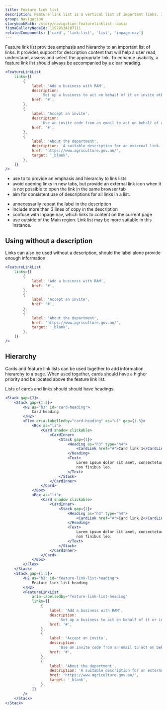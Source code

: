 ```yaml
---
title: Feature link list
description: Feature link list is a vertical list of important links. It adds prominence and additional information to help users find and understand the navigation items.
group: Navigation
storybookPath: /story/navigation-featurelinklist--basic
figmaGalleryNodeId: 11978%3A107111
relatedComponents: ['card', 'link-list', 'list', 'inpage-nav']
---
```


Feature link list provides emphasis and hierarchy to an important list of links. It provides support for description content that will help a user read, understand, assess and select the appropriate link. To enhance usability, a feature link list should always be accompanied by a clear heading.

```jsx live
<FeatureLinkList
	links={[
		{
			label: 'Add a business with RAM',
			description:
				'Set up a business to act on behalf of it or invite others to. You can do this if you are responsible for this business in Relationship Authorisation Manager (RAM).',
			href: '#',
		},
		{
			label: 'Accept an invite',
			description:
				'Use an invite code from an email to act on behalf of a business.',
			href: '#',
		},
		{
			label: 'About the department',
			description: 'A suitable description for an external link.',
			href: 'https://www.agriculture.gov.au/',
			target: '_blank',
		},
	]}
/>
```

<DoHeading />

- use to to provide an emphasis and hierarchy to link lists
- avoid opening links in new tabs, but provide an external link icon when it is not possible to open the link in the same browser tab
- aim for consistent use of descriptions for all links in a list.

<DontHeading />

- unnecessarily repeat the label in the description
- include more than 3 lines of copy in the description
- confuse with Inpage nav, which links to content on the current page
- use outside of the Main region. Link list may be more suitable in this instance.

## Using without a description

Links can also be used without a description, should the label alone provide enough information.

```jsx live
<FeatureLinkList
	links={[
		{
			label: 'Add a business with RAM',
			href: '#',
		},
		{
			label: 'Accept an invite',
			href: '#',
		},
		{
			label: 'About the department',
			href: 'https://www.agriculture.gov.au/',
			target: '_blank',
		},
	]}
/>
```

## Hierarchy

Cards and feature link lists can be used together to add information hierarchy to a page. When used together, cards should have a higher priority and be located above the feature link list.

Lists of cards and links should should have headings.

```jsx live
<Stack gap={3}>
	<Stack gap={1.5}>
		<H2 as="h3" id="card-heading">
			Card heading
		</H2>
		<Flex aria-labelledby="card-heading" as="ul" gap={1.5}>
			<Box as="li">
				<Card shadow clickable>
					<CardInner>
						<Stack gap={1}>
							<Heading as="h3" type="h4">
								<CardLink href="#">Card link 1</CardLink>
							</Heading>
							<Text>
								Lorem ipsum dolor sit amet, consectetur adipiscing elit. Cras
								non finibus leo.
							</Text>
						</Stack>
					</CardInner>
				</Card>
			</Box>
			<Box as="li">
				<Card shadow clickable>
					<CardInner>
						<Stack gap={1}>
							<Heading as="h3" type="h4">
								<CardLink href="#">Card link 2</CardLink>
							</Heading>
							<Text>
								Lorem ipsum dolor sit amet, consectetur adipiscing elit. Cras
								non finibus leo.
							</Text>
						</Stack>
					</CardInner>
				</Card>
			</Box>
		</Flex>
	</Stack>
	<Stack gap={1.5}>
		<H2 as="h3" id="feature-link-list-heading">
			Feature link list heading
		</H2>
		<FeatureLinkList
			aria-labelledby="feature-link-list-heading"
			links={[
				{
					label: 'Add a business with RAM',
					description:
						'Set up a business to act on behalf of it or invite others to. You can do this if you are responsible for this business in Relationship Authorisation Manager (RAM).',
					href: '#',
				},
				{
					label: 'Accept an invite',
					description:
						'Use an invite code from an email to act on behalf of a business.',
					href: '#',
				},
				{
					label: 'About the department',
					description: 'A suitable description for an external link.',
					href: 'https://www.agriculture.gov.au/',
					target: '_blank',
				},
			]}
		/>
	</Stack>
</Stack>
```
